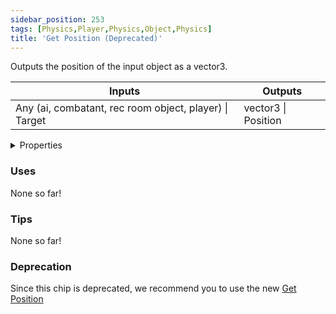 ```yaml
---
sidebar_position: 253
tags: [Physics,Player,Physics,Object,Physics]
title: 'Get Position (Deprecated)'
---
```


Outputs the position of the input object as a vector3.



<IChip uuid="a8c52ef2-17bf-47e6-9084-3e5623584b48"/>

<table><thead><tr><th>Inputs</th><th>Outputs</th></tr></thead><tbody><tr><td>Any (ai, combatant, rec room object, player) | Target</td><td>vector3 | Position</td></tr></tbody></table>

<details>
  <summary>Properties</summary>
  <div>
    <div>
    <table>
      <tbody>
        <tr>
          <td>Is beta required?</td>
          <td>No</td>
        </tr>
        <tr>
          <td>Is chip a trolling risk?</td>
          <td>No</td>
        </tr>
        <tr>
          <td>Is chip a role assignment risk?</td>
          <td>No</td>
        </tr>
        <tr>
          <td>Chip UUID</td>
          <td>a8c52ef2-17bf-47e6-9084-3e5623584b48</td>
        </tr>
        <tr>
          <td>Room availability</td>
          <td>Available everywhere</td>
        </tr>
      </tbody>
    </table>
    </div>
  </div>
</details>

### Uses

None so far!

### Tips

None so far!

### Deprecation

Since this chip is deprecated, we recommend you to use the new [Get Position](./5f6a8ee8-8a87-4da2-851f-fda89cc62344)
